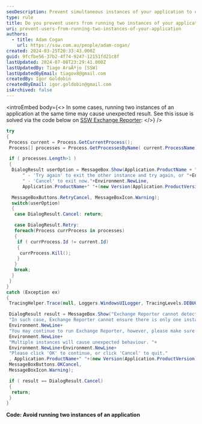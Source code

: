 ```yaml
---
seoDescription: Prevent simultaneous instances of your application to ensure smooth and expected behavior.
type: rule
title: Do you prevent users from running two instances of your application?
uri: prevent-users-from-running-two-instances-of-your-application
authors:
  - title: Adam Cogan
    url: https://ssw.com.au/people/adam-cogan/
created: 2024-03-25T20:33:43.000Z
guid: 9fcfbe56-37b2-4f74-9247-12151fd21c8f
lastUpdated: 2024-07-08T23:29:41.000Z
lastUpdatedBy: Tiago AraÃºjo [SSW]
lastUpdatedByEmail: tiagov8@gmail.com
createdBy: Igor Goldobin
createdByEmail: igor.goldobin@gmail.com
isArchived: false
---
```


<introEmbed
  body={<>
In some cases, running two instances of an application at the same time may cause unexpected result. See this issue is solved via the code below on [SSW Exchange Reporter](https://www.ssw.com.au/archive/exchange-reporter/default.html):
  </>}
/>
```cs
try
{
 Process current = Process.GetCurrentProcess();
 Process[] processes = Process.GetProcessesByName( current.ProcessName);

 if ( processes.Length>1 )
 {
  DialogResult userOption = MessageBox.Show(Application.ProductName + " is already running on this machine. " + Environment.NewLine+Environment.NewLine +   "Please click: "+Environment.NewLine+
      " - 'Try again' to exit the other instance and try again, or "+Environment.NewLine+
      " - 'Cancel' to exit now."+Environment.NewLine,
      Application.ProductName+" "+(new Version(Application.ProductVersion)).ToString(2),

  MessageBoxButtons.RetryCancel, MessageBoxIcon.Warning);
  switch(userOption)
  {
   case DialogResult.Cancel: return;

   case DialogResult.Retry:
   foreach(Process currProcess in processes)
   {
    if ( currProcess.Id != current.Id)
    {
     currProcess.Kill();
    }
   }
   break;
  }
 }
}
catch (Exception ex)
{
 TracingHelper.Trace(null, Loggers.WindowsUILogger, TracingLevels.DEBUG, "Cannot get process information, Excpetion occured.", ex) ;

 DialogResult result = MessageBox.Show("Exchange Reporter cannot detect process information. This may be caused by disabled 'Performance Counter' on your machine. "+Environment.NewLine+
 "In such case, Exchange Reporter cannot ensure there is only one instance running. "+
 Environment.NewLine+
 "You may continue to run Exchange Reporter, however, please make sure you have only one instance of Exchange Reporter running. "+
 Environment.NewLine+
 "Multiple instances will cause unexpected behaviour. "+
 Environment.NewLine+Environment.NewLine+
 "Please click 'OK' to continue, or click 'Cancel' to quit."
 , Application.ProductName+" "+(new Version(Application.ProductVersion)).ToString(2),
 MessageBoxButtons.OKCancel,
 MessageBoxIcon.Warning);

 if ( result == DialogResult.Cancel)
 {
  return;
 }
}
```

**Code: Avoid running two instances of an application**
